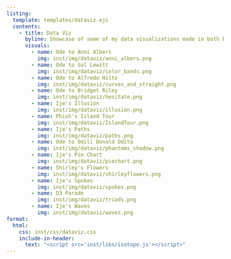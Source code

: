 ```yaml
---
listing:
  template: templates/dataviz.ejs
  contents:
    - title: Data Viz
      byline: Showcase of some of my data visualizations made in both R and JavaScript
      visuals:
        - name: Ode to Anni Albers
          img: inst/img/dataviz/anni_albers.png
        - name: Ode to Sol Lewitt
          img: inst/img/dataviz/color_bands.png
        - name: Ode to Alfredo Hilto
          img: inst/img/dataviz/curves_and_straight.png
        - name: Ode to Bridget Riley
          img: inst/img/dataviz/hesitate.png
        - name: Ije's Illusion
          img: inst/img/dataviz/illusion.png
        - name: Phish's Island Tour
          img: inst/img/dataviz/IslandTour.png
        - name: Ije's Paths
          img: inst/img/dataviz/paths.png
        - name: Ode to Odili Donald Odita
          img: inst/img/dataviz/phantoms_shadow.png
        - name: Ije's Pie Chart
          img: inst/img/dataviz/piechart.png
        - name: Shirley's Flowers
          img: inst/img/dataviz/shirleyflowers.png
        - name: Ije's Spokes
          img: inst/img/dataviz/spokes.png
        - name: D3 Parade
          img: inst/img/dataviz/triads.png
        - name: Ije's Waves
          img: inst/img/dataviz/waves.png
format:
  html:
    css: inst/css/dataviz.css
    include-in-header:
      text: "<script src='inst/libs/isotope.js'></script>"
---
```


<script>
window.addEventListener('load', function () {
  // external js: isotope.pkgd.js

// init Isotope
var iso = new Isotope( '.gallery', {
  itemSelector: '.thumbnails',
  percentPosition: true,
  layoutMode: 'masonry',
  masonry: { 
            percentPosition: true,
            gutter: 15
        }
  });
})
</script>